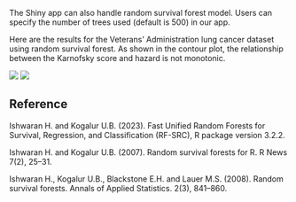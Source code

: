 The Shiny app can also handle random survival forest model. Users can specify the number of trees used (default is 500) in our app. 

Here are the results for the Veterans’ Administration lung cancer dataset using random survival forest. As shown in the contour plot, the relationship between the Karnofsky score and hazard is not monotonic.

![](rf.png)
![](rf3D.png)


## Reference

Ishwaran H. and Kogalur U.B. (2023). Fast Unified Random Forests for Survival, Regression, and Classification (RF-SRC), R package version 3.2.2.

Ishwaran H. and Kogalur U.B. (2007). Random survival forests for R. R News 7(2), 25--31.

Ishwaran H., Kogalur U.B., Blackstone E.H. and Lauer M.S. (2008). Random survival forests. Annals of Applied Statistics. 2(3), 841--860.
